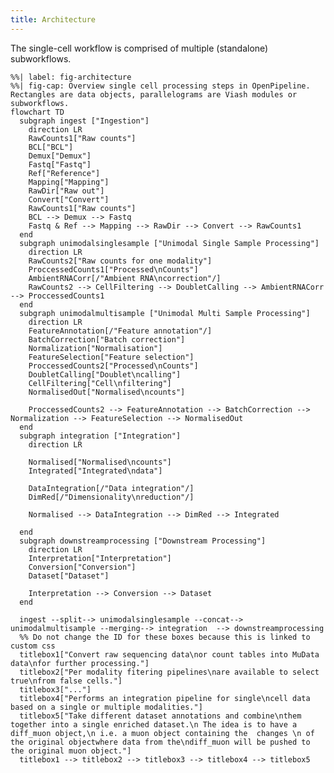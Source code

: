 ```yaml
---
title: Architecture
---
```


The single-cell workflow is comprised of multiple (standalone) subworkflows.

:::{.column-screen-inset-shaded}

```mermaid
%%| label: fig-architecture
%%| fig-cap: Overview single cell processing steps in OpenPipeline. Rectangles are data objects, parallelograms are Viash modules or subworkflows.
flowchart TD  
  subgraph ingest ["Ingestion"]
    direction LR
    RawCounts1["Raw counts"]
    BCL["BCL"]
    Demux["Demux"]
    Fastq["Fastq"]
    Ref["Reference"]
    Mapping["Mapping"]
    RawDir["Raw out"]
    Convert["Convert"]
    RawCounts1["Raw counts"]
    BCL --> Demux --> Fastq
    Fastq & Ref --> Mapping --> RawDir --> Convert --> RawCounts1
  end
  subgraph unimodalsinglesample ["Unimodal Single Sample Processing"]
    direction LR
    RawCounts2["Raw counts for one modality"]
    ProccessedCounts1["Processed\nCounts"]
    AmbientRNACorr[/"Ambient RNA\ncorrection"/]
    RawCounts2 --> CellFiltering --> DoubletCalling --> AmbientRNACorr --> ProccessedCounts1
  end
  subgraph unimodalmultisample ["Unimodal Multi Sample Processing"]
    direction LR
    FeatureAnnotation[/"Feature annotation"/]
    BatchCorrection["Batch correction"]
    Normalization["Normalisation"]
    FeatureSelection["Feature selection"]
    ProccessedCounts2["Processed\nCounts"]
    DoubletCalling["Doublet\ncalling"]
    CellFiltering["Cell\nfiltering"]
    NormalisedOut["Normalised\ncounts"]

    ProccessedCounts2 --> FeatureAnnotation --> BatchCorrection --> Normalization --> FeatureSelection --> NormalisedOut
  end
  subgraph integration ["Integration"]
    direction LR

    Normalised["Normalised\ncounts"]
    Integrated["Integrated\ndata"]

    DataIntegration[/"Data integration"/]
    DimRed[/"Dimensionality\nreduction"/]
  
    Normalised --> DataIntegration --> DimRed --> Integrated

  end
  subgraph downstreamprocessing ["Downstream Processing"]
    direction LR
    Interpretation["Interpretation"]
    Conversion["Conversion"]
    Dataset["Dataset"]

    Interpretation --> Conversion --> Dataset
  end

  ingest --split--> unimodalsinglesample --concat--> unimodalmultisample --merging--> integration  --> downstreamprocessing
  %% Do not change the ID for these boxes because this is linked to custom css
  titlebox1["Convert raw sequencing data\nor count tables into MuData data\nfor further processing."]
  titlebox2["Per modality fitering pipelines\nare available to select true\nfrom false cells."]
  titlebox3["..."]
  titlebox4["Performs an integration pipeline for single\ncell data based on a single or multiple modalities."]
  titlebox5["Take different dataset annotations and combine\nthem together into a single enriched dataset.\n The idea is to have a diff_muon object,\n i.e. a muon object containing the  changes \n of the original objectwhere data from the\ndiff_muon will be pushed to the original muon object."]
  titlebox1 --> titlebox2 --> titlebox3 --> titlebox4 --> titlebox5
```

:::

